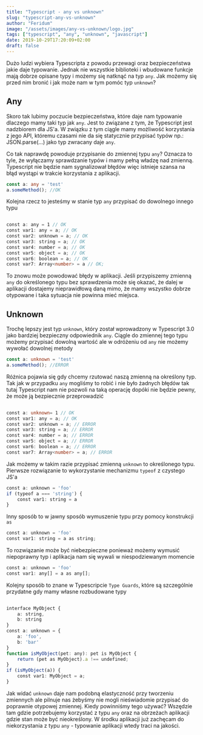 ```yaml
---
title: "Typescript - any vs unknown"
slug: "typescript-any-vs-unknown"
author: "Feridum"
image: "/assets/images/any-vs-unknown/logo.jpg"
tags: ["typescript", "any", "unknown", "javascript"]
date: 2019-10-29T17:20:09+02:00
draft: false
---
```


Dużo ludzi wybiera Typescripta z powodu przewagi oraz bezpieczeństwa jakie daje typowanie. Jednak nie wszystkie biblioteki i wbudowane funkcje mają dobrze opisane typy i możemy się natknąć na typ `any`. Jak możemy się przed nim bronić i jak może nam w tym pomóc typ `unknown`?



## Any

Skoro tak lubimy poczucie bezpieczeństwa, które daje nam typowanie dlaczego mamy taki typ jak `any`. Jest to związane z tym, że Typescript jest nadzbiorem dla JS'a. W związku z tym ciągle mamy możliwość korzystania z jego API, któremu czasami nie da się statycznie przypisać typów np.: JSON.parse(…) jako typ zwracany daje `any`. 

Co tak naprawdę powoduje przypisanie do zmiennej typu `any`? Oznacza to tyle, że wyłączamy sprawdzanie typów i mamy pełną władzę nad zmienną. Typescript nie będzie nam sygnalizował błędów więc istnieje szansa na błąd wystąpi w trakcie korzystania z aplikacji.

```ts
const a: any = 'test'
a.someMethod(); //OK
```

Kolejna rzecz to jesteśmy w stanie typ `any` przypisać do dowolnego innego typu
 
```ts
 
const a: any = 1 // OK
const var1: any = a; // OK
const var2: unknown = a; // OK
const var3: string = a; // OK
const var4: number = a; // OK
const var5: object = a; // OK
const var6: boolean = a; // OK 
const var7: Array<number> = a // OK;

```

To znowu może powodować błędy w aplikacji. Jeśli przypiszemy zmienną `any` do określonego typu bez sprawdzenia może się okazać, że dalej w aplikacji dostajemy nieprawidłową daną mimo, że mamy wszystko dobrze otypowane i taka sytuacja nie powinna mieć miejsca. 

## Unknown

Trochę lepszy jest typ `unknown`, który został wprowadzony w Typescript 3.0 jako bardziej bezpieczny odpowiednik `any`. Ciągle do zmiennej tego typu możemy przypisać dowolną wartość ale w odróżeniu od `any` nie możemy wywołać dowolnej metody
```ts
const a: unknown = 'test'
a.someMethod(); //ERROR
```

Różnica pojawia się gdy chcemy rzutować naszą zmienną na określony typ. Tak jak w przypadku `any` mogliśmy to robić i nie było żadnych błędów tak tutaj Typescript nam nie pozwoli na taką operację dopóki nie będzie pewny, że może ją bezpiecznie przeprowadzić 
```ts
 
const a: unknown= 1 // OK
const var1: any = a; // OK
const var2: unknown = a; // ERROR
const var3: string = a; // ERROR
const var4: number = a; // ERROR
const var5: object = a; // ERROR
const var6: boolean = a; // ERROR
const var7: Array<number> = a; // ERROR

```

Jak możemy w takim razie przypisać zmienną `unknown` to określonego typu. Pierwsze rozwiązanie to wykorzystanie mechanizmu `typeof` z czystego JS'a

```ts
const a: unknown = 'foo'
if (typeof a === 'string') {
    const var1: string = a
}

```

Inny sposób to w jawny sposób wymuszenie typu przy pomocy konstrukcji `as`

```ts
const a: unknown = 'foo'
const var1: string = a as string;
```

To rozwiązanie może być niebezpieczne ponieważ możemy wymusić niepoprawny typ i aplikacja nam się wywali w niespodziewanym momencie

```ts
const a: unknown = 'foo'
const var1: any[] = a as any[];
```

Kolejny sposób to znane w Typescripcie `Type Guards`, które są szczególnie przydatne gdy mamy własne rozbudowane typy
```ts
 
interface MyObject {
    a: string, 
    b: string
}
const a: unknown = {
    a: 'foo',
    b: 'bar'
}
function isMyObject(pet: any): pet is MyObject {
    return (pet as MyObject).a !== undefined;
}
if (isMyObject(a)) {
    const var1: MyObject = a;
}
```


Jak widać `unknown` daje nam podobną elastyczność przy tworzeniu zmiennych ale pilnuje nas żebyśmy nie mogli nieświadomie przypisać do poprawnie otypowej zmiennej. Kiedy powinniśmy tego używać? Wszędzie tam gdzie potrzebujemy korzystać z typu `any` oraz na obrzeżach aplikacji gdzie stan może być nieokreślony. W środku aplikacji już zachęcam do niekorzystania z typu `any` - typowanie aplikacji wtedy traci na jakości.

